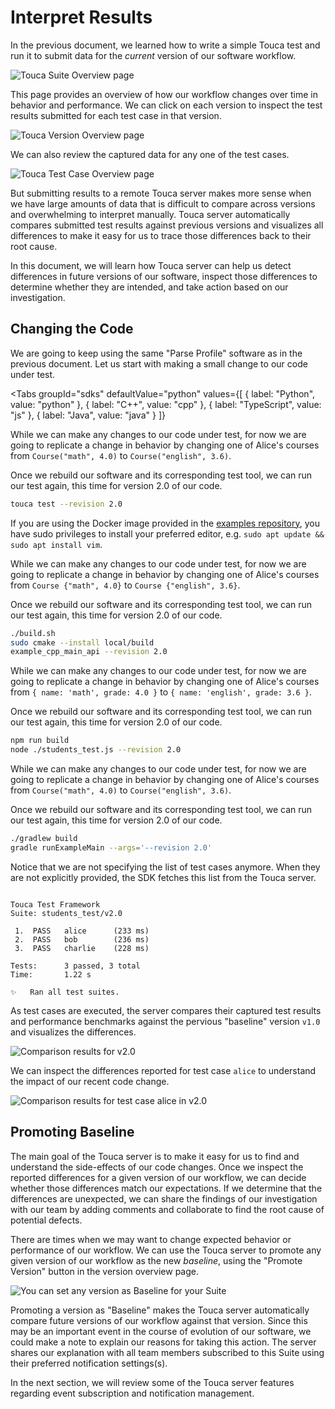 
# Interpret Results

In the previous document, we learned how to write a simple Touca test and run it
to submit data for the _current_ version of our software workflow.

![Touca Suite Overview page](/img/assets/touca-suite-page-single-version.png)

This page provides an overview of how our workflow changes over time in behavior
and performance. We can click on each version to inspect the test results
submitted for each test case in that version.

![Touca Version Overview page](/img/assets/touca-version-page-first.png)

We can also review the captured data for any one of the test cases.

![Touca Test Case Overview page](/img/assets/touca-case-page-first.png)

But submitting results to a remote Touca server makes more sense when we have
large amounts of data that is difficult to compare across versions and
overwhelming to interpret manually. Touca server automatically compares
submitted test results against previous versions and visualizes all differences
to make it easy for us to trace those differences back to their root cause.

In this document, we will learn how Touca server can help us detect differences
in future versions of our software, inspect those differences to determine
whether they are intended, and take action based on our investigation.

## Changing the Code

We are going to keep using the same "Parse Profile" software as in the previous
document. Let us start with making a small change to our code under test.

<Tabs
  groupId="sdks"
  defaultValue="python"
  values={[
    { label: "Python", value: "python" },
    { label: "C++", value: "cpp" },
    { label: "TypeScript", value: "js" },
    { label: "Java", value: "java" }
  ]}
>
  <TabItem value="python">

While we can make any changes to our code under test, for now we are going to
replicate a change in behavior by changing one of Alice's courses from
`Course("math", 4.0)` to `Course("english", 3.6)`.

Once we rebuild our software and its corresponding test tool, we can run our
test again, this time for version 2.0 of our code.

```bash
touca test --revision 2.0
```

  </TabItem>
  <TabItem value="cpp">

If you are using the Docker image provided in the
[examples repository](https://github.com/trytouca/examples), you have sudo
privileges to install your preferred editor, e.g.
`sudo apt update && sudo apt install vim`.

While we can make any changes to our code under test, for now we are going to
replicate a change in behavior by changing one of Alice's courses from
`Course {"math", 4.0}` to `Course {"english", 3.6}`.

Once we rebuild our software and its corresponding test tool, we can run our
test again, this time for version 2.0 of our code.

```bash
./build.sh
sudo cmake --install local/build
example_cpp_main_api --revision 2.0
```

  </TabItem>
  <TabItem value="js">

While we can make any changes to our code under test, for now we are going to
replicate a change in behavior by changing one of Alice's courses from
`{ name: 'math', grade: 4.0 }` to `{ name: 'english', grade: 3.6 }`.

Once we rebuild our software and its corresponding test tool, we can run our
test again, this time for version 2.0 of our code.

```bash
npm run build
node ./students_test.js --revision 2.0
```

  </TabItem>
  <TabItem value="java">

While we can make any changes to our code under test, for now we are going to
replicate a change in behavior by changing one of Alice's courses from
`Course("math", 4.0)` to `Course("english", 3.6)`.

Once we rebuild our software and its corresponding test tool, we can run our
test again, this time for version 2.0 of our code.

```bash
./gradlew build
gradle runExampleMain --args='--revision 2.0'
```

  </TabItem>
</Tabs>

Notice that we are not specifying the list of test cases anymore. When they are
not explicitly provided, the SDK fetches this list from the Touca server.

```text

Touca Test Framework
Suite: students_test/v2.0

 1.  PASS   alice      (233 ms)
 2.  PASS   bob        (236 ms)
 3.  PASS   charlie    (228 ms)

Tests:      3 passed, 3 total
Time:       1.22 s

✨   Ran all test suites.

```

As test cases are executed, the server compares their captured test results and
performance benchmarks against the pervious "baseline" version `v1.0` and
visualizes the differences.

![Comparison results for v2.0](/img/assets/touca-version-page-second.png)

We can inspect the differences reported for test case `alice` to understand the
impact of our recent code change.

![Comparison results for test case alice in v2.0](/img/assets/touca-case-page-second.png)

## Promoting Baseline

The main goal of the Touca server is to make it easy for us to find and
understand the side-effects of our code changes. Once we inspect the reported
differences for a given version of our workflow, we can decide whether those
differences match our expectations. If we determine that the differences are
unexpected, we can share the findings of our investigation with our team by
adding comments and collaborate to find the root cause of potential defects.

There are times when we may want to change expected behavior or performance of
our workflow. We can use the Touca server to promote any given version of our
workflow as the new _baseline_, using the "Promote Version" button in the
version overview page.

![You can set any version as Baseline for your Suite](/img/assets/touca-version-page-promote.png)

Promoting a version as "Baseline" makes the Touca server automatically compare
future versions of our workflow against that version. Since this may be an
important event in the course of evolution of our software, we could make a note
to explain our reasons for taking this action. The server shares our explanation
with all team members subscribed to this Suite using their preferred
notification settings(s).

In the next section, we will review some of the Touca server features regarding
event subscription and notification management.
